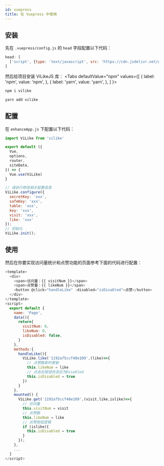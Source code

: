 ```yaml
---
id: vuepress
title: 在 Vuepress 中使用
---
```




## 安装
先在 `.vuepress/config.js` 的 `head` 字段配置以下代码：
```js title=".vuepress/config.js"
head: [
  ['script', {type: 'text/javascript', src: 'https://cdn.jsdelivr.net/gh/bmob/hydrogen-js-sdk@2.2.3/dist/Bmob-2.2.3.min.js'}]
]
```
然后给项目安装 ViLikeJS 库：
<Tabs
  defaultValue="npm"
  values={[
    { label: 'npm', value: 'npm', },
    { label: 'yarn', value: 'yarn', },
  ]
}>
<TabItem value="npm">

```sh
npm i vilike
```

</TabItem>
<TabItem value="yarn">

```sh
yarn add vilike
```

</TabItem>
</Tabs>  


## 配置
在 `enhanceApp.js` 下配置以下代码：
```js {1,9,13-20,22}
import ViLike from 'vilike'

export default ({
  Vue,
  options,
  router,
  siteData,
}) => {
  Vue.use(ViLike)
}

// 请自行修改相关配置信息
ViLike.configure({
  secretKey: 'xxx',
  safeKey: 'xxx',
  table: 'xxx',
  key: 'xxx',
  visit: 'xxx',
  like: 'xxx'
});
// 初始化
ViLike.init();
```
## 使用
然后在你要实现访问量统计和点赞功能的页面参考下面的代码进行配置：
```js
<template>
  <div>
    <span>访问量：{{ visitNum }}</span>
    <span>点赞量：{{ likeNum }}</span>
    <button @click="handleLike" :disabled="isDisabled">点赞</button>
  </div>
</template>
<script>
  export default {
    name: 'Page',
    data(){
      return{
        visitNum: 0,
        likeNum: 0,
        isDisabled: false,
      }
    },
    methods:{
      handleLike(){
        ViLike.like('1192a75ccf48e109',(like)=>{
          // 点赞数即时更新
          this.likeNum = like
          // 点击后按钮状态应为Disabled
          this.isDisabled = true
        })
      }
    },
    mounted() {
      ViLike.get('1192a75ccf48e109',(visit,like,islike)=>{
        // 访问量
        this.visitNum = visit
        // 点赞数
        this.likeNum = like
        // 点赞按钮逻辑
        if (islike){
          this.isDisabled = true
        }
      });
    },
    ...
  }
</script>
```
